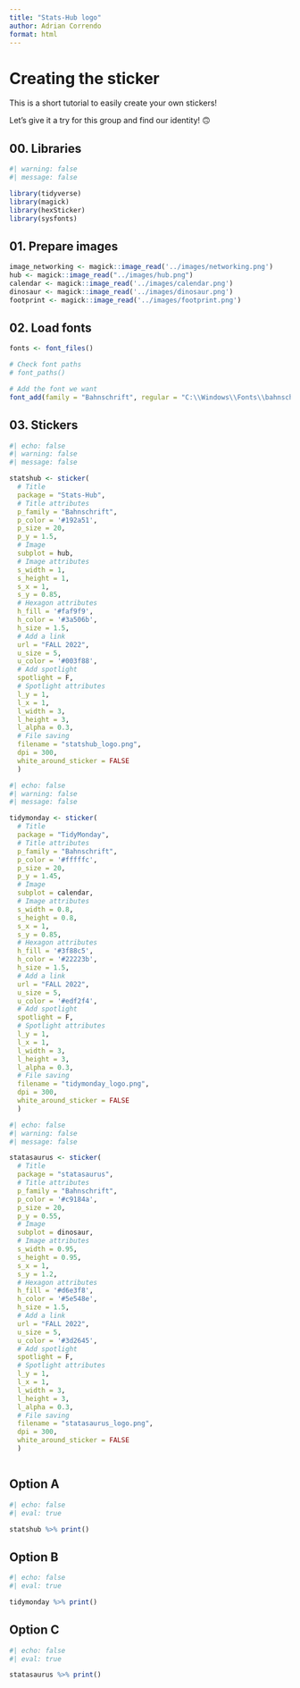 ```yaml
---
title: "Stats-Hub logo"
author: Adrian Correndo
format: html
---
```


# Creating the sticker

This is a short tutorial to easily create your own stickers!

Let's give it a try for this group and find our identity! 🙃

## 00. Libraries

```r
#| warning: false
#| message: false

library(tidyverse)
library(magick)
library(hexSticker)
library(sysfonts)

```

## 01. Prepare images

```r
image_networking <- magick::image_read('../images/networking.png')
hub <- magick::image_read("../images/hub.png")
calendar <- magick::image_read('../images/calendar.png')
dinosaur <- magick::image_read('../images/dinosaur.png')
footprint <- magick::image_read('../images/footprint.png')

```

## 02. Load fonts

```r

fonts <- font_files()

# Check font paths
# font_paths()

# Add the font we want
font_add(family = "Bahnschrift", regular = "C:\\Windows\\Fonts\\bahnschrift.ttf")

```

## 03. Stickers

```r
#| echo: false
#| warning: false
#| message: false

statshub <- sticker(
  # Title
  package = "Stats-Hub",
  # Title attributes
  p_family = "Bahnschrift",
  p_color = '#192a51',
  p_size = 20,
  p_y = 1.5,
  # Image
  subplot = hub,
  # Image attributes
  s_width = 1,
  s_height = 1,
  s_x = 1,
  s_y = 0.85,
  # Hexagon attributes
  h_fill = '#faf9f9',
  h_color = '#3a506b',
  h_size = 1.5,
  # Add a link
  url = "FALL 2022",
  u_size = 5,
  u_color = '#003f88',
  # Add spotlight
  spotlight = F,
  # Spotlight attributes
  l_y = 1,
  l_x = 1,
  l_width = 3,
  l_height = 3,
  l_alpha = 0.3,
  # File saving
  filename = "statshub_logo.png",
  dpi = 300,
  white_around_sticker = FALSE
  ) 

```

```r
#| echo: false
#| warning: false
#| message: false

tidymonday <- sticker(
  # Title
  package = "TidyMonday",
  # Title attributes
  p_family = "Bahnschrift",
  p_color = '#fffffc',
  p_size = 20,
  p_y = 1.45,
  # Image
  subplot = calendar,
  # Image attributes
  s_width = 0.8,
  s_height = 0.8,
  s_x = 1,
  s_y = 0.85,
  # Hexagon attributes
  h_fill = '#3f88c5',
  h_color = '#22223b',
  h_size = 1.5,
  # Add a link
  url = "FALL 2022",
  u_size = 5,
  u_color = '#edf2f4',
  # Add spotlight
  spotlight = F,
  # Spotlight attributes
  l_y = 1,
  l_x = 1,
  l_width = 3,
  l_height = 3,
  l_alpha = 0.3,
  # File saving
  filename = "tidymonday_logo.png",
  dpi = 300,
  white_around_sticker = FALSE
  ) 

```

```r
#| echo: false
#| warning: false
#| message: false

statasaurus <- sticker(
  # Title
  package = "statasaurus",
  # Title attributes
  p_family = "Bahnschrift",
  p_color = '#c9184a',
  p_size = 20,
  p_y = 0.55,
  # Image
  subplot = dinosaur,
  # Image attributes
  s_width = 0.95,
  s_height = 0.95,
  s_x = 1,
  s_y = 1.2,
  # Hexagon attributes
  h_fill = '#d6e3f8',
  h_color = '#5e548e',
  h_size = 1.5,
  # Add a link
  url = "FALL 2022",
  u_size = 5,
  u_color = '#3d2645',
  # Add spotlight
  spotlight = F,
  # Spotlight attributes
  l_y = 1,
  l_x = 1,
  l_width = 3,
  l_height = 3,
  l_alpha = 0.3,
  # File saving
  filename = "statasaurus_logo.png",
  dpi = 300,
  white_around_sticker = FALSE
  ) 



```

::: panel-tabset
## Option A
```r
#| echo: false
#| eval: true

statshub %>% print()

```

## Option B
```r
#| echo: false
#| eval: true

tidymonday %>% print()

```

## Option C
```r
#| echo: false
#| eval: true

statasaurus %>% print()

```

:::
